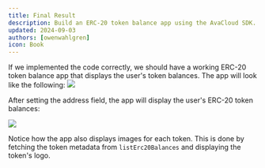 ```yaml
---
title: Final Result
description: Build an ERC-20 token balance app using the AvaCloud SDK.
updated: 2024-09-03
authors: [owenwahlgren]
icon: Book
---
```


If we implemented the code correctly, we should have a working ERC-20 token balance app that displays the user's token balances. The app will look like the following:
![](/course-images/glacier/balance-app-init.png)

After setting the address field, the app will display the user's ERC-20 token balances:

![](/course-images/glacier/balance-app.png)

Notice how the app also displays images for each token. This is done by fetching the token metadata from `listErc20Balances` and displaying the token's logo.